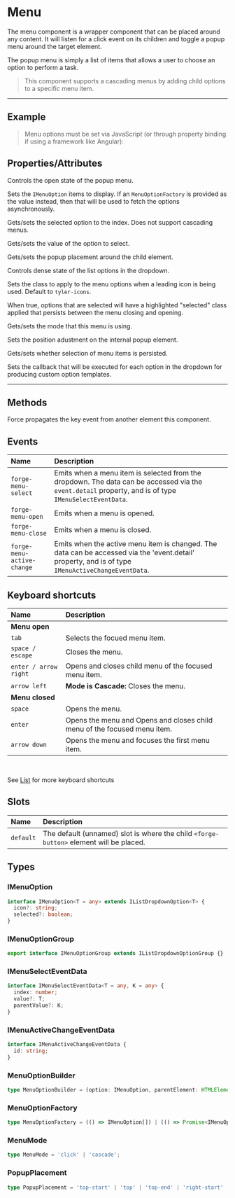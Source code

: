 
<PageSection>

# Menu

The menu component is a wrapper component that can be placed around any content. It will listen for a click event on its children and toggle a popup menu
around the target element.

The popup menu is simply a list of items that allows a user to choose an option to perform a task.

> This component supports a cascading menus by adding child options to a specific menu item.

</PageSection>

---

<PageSection>

## Example

<LiveDemo dense codeHtml={MenuDefaultCodeHtml()} codeTs={MenuDefaultCodeTs()}>
  <MenuDemo />
</LiveDemo>

> Menu options must be set via JavaScript (or through property binding if using a framework like Angular):

</PageSection>

<PageSection>

## Properties/Attributes

<PropertyDef name="open" type="boolean" defaultValue="false">

Controls the open state of the popup menu.
  
</PropertyDef>

<PropertyDef name="options" type="Array<IMenuOption | IMenuOptionGroup> | MenuOptionFactory" attr={false} defaultValue="[]">

Sets the `IMenuOption` items to display. If an `MenuOptionFactory` is provided as the value instead, then that will be used to fetch the options asynchronously.
  
</PropertyDef>

<PropertyDef name="selectedIndex" type="number" defaultValue="undefined">

Gets/sets the selected option to the index. Does not support cascading menus.
  
</PropertyDef>

<PropertyDef name="selectedValue" type="any" defaultValue="undefined">

Gets/sets the value of the option to select.
  
</PropertyDef>

<PropertyDef name="placement" type="PopupPlacement" defaultValue="&quot;bottom-start&quot;">

Gets/sets the popup placement around the child element.
  
</PropertyDef>

<PropertyDef name="dense" type="boolean" defaultValue="false">

Controls dense state of the list options in the dropdown.
  
</PropertyDef>

<PropertyDef name="iconClass" type="string" defaultValue="&quot;tyler-icons&quot;">

Sets the class to apply to the menu options when a leading icon is being used. Default to `tyler-icons`.
  
</PropertyDef>

<PropertyDef name="persistSelection" type="boolean" defaultValue="false">

When true, options that are selected will have a highlighted "selected" class applied that persists between the menu closing and opening.
  
</PropertyDef>

<PropertyDef name="mode" type="MenuMode" defaultValue="'click'">

Gets/sets the mode that this menu is using.
  
</PropertyDef>

<PropertyDef name="popupOffset" type="IPopupPosition" defaultValue="undefined">

Sets the position adustment on the internal popup element.
  
</PropertyDef>

<PropertyDef name="popupElement" type="HTMLElement | undefined" defaultValue="undefined">

Gets/sets whether selection of menu items is persisted.
  
</PropertyDef>

<PropertyDef name="optionBuilder" type="MenuOptionBuilder | undefined" defaultValue="undefined">

Sets the callback that will be executed for each option in the dropdown for producing custom option templates.
  
</PropertyDef>

</PageSection>

---

<PageSection>

## Methods

<MethodDef name="propagateKeyEvent(evt: KeyboardEvent): void;">

Force propagates the key event from another element this component.

</MethodDef>

</PageSection>

<PageSection>

## Events

| Name                          | Description
| :-----------------------------| :-----------------
| `forge-menu-select`             | Emits when a menu item is selected from the dropdown. The data can be accessed via the `event.detail` property, and is of type `IMenuSelectEventData`.
| `forge-menu-open`               | Emits when a menu is opened.
| `forge-menu-close`              | Emits when a menu is closed.
| `forge-menu-active-change`      | Emits when the active menu item is changed. The data can be accessed via the 'event.detail' property, and is of type `IMenuActiveChangeEventData`.

</PageSection>

<PageSection>

## Keyboard shortcuts

| Name                                | Description
| :-----------------------------------| :----------------
| **Menu open**                       |
| `tab`                               | Selects the focued menu item.
| `space / escape`                    | Closes the menu.
| `enter / arrow right`               | Opens and closes child menu of the focused menu item.
| `arrow left`                        | **Mode is Cascade:** Closes the menu.
| **Menu closed**                     |
| `space`                             | Opens the menu.
| `enter`                             | Opens the menu and Opens and closes child menu of the focused menu item.
| `arrow down`                        | Opens the menu and focuses the first menu item.

<br/>

See [List](?path=/docs/components-list--default#keyboard-shortcuts) for more keyboard shortcuts

</PageSection>

<PageSection>

## Slots

| Name                           | Description
| :------------------------------| :----------------
| `default`                      | The default (unnamed) slot is where the child `<forge-button>` element will be placed.

</PageSection>

<PageSection>

## Types

### IMenuOption

```typescript
interface IMenuOption<T = any> extends IListDropdownOption<T> {
  icon?: string;
  selected?: boolean;
}
```

### IMenuOptionGroup

```typescript
export interface IMenuOptionGroup extends IListDropdownOptionGroup {}
```

### IMenuSelectEventData

```typescript
interface IMenuSelectEventData<T = any, K = any> {
  index: number;
  value?: T;
  parentValue?: K;
}
```

### IMenuActiveChangeEventData

```typescript
interface IMenuActiveChangeEventData {
  id: string;
}
```

### MenuOptionBuilder

```typescript
type MenuOptionBuilder = (option: IMenuOption, parentElement: HTMLElement) => HTMLElement | string | void;
```

### MenuOptionFactory

```typescript
type MenuOptionFactory = (() => IMenuOption[]) | (() => Promise<IMenuOption[]>);
```

### MenuMode

```typescript
type MenuMode = 'click' | 'cascade';
```

### PopupPlacement

```typescript
type PopupPlacement = 'top-start' | 'top' | 'top-end' | 'right-start' | 'right' | 'right-end' | 'bottom-start' | 'bottom' | 'bottom-end' | 'left-start' | 'left' | 'left-end';
```

</PageSection>
